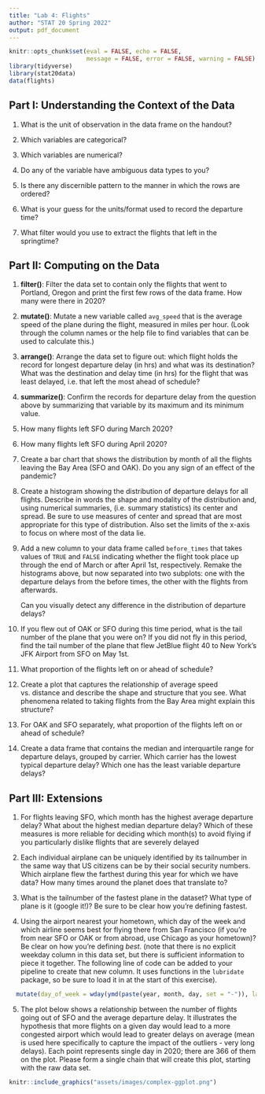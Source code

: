 ```yaml
---
title: "Lab 4: Flights"
author: "STAT 20 Spring 2022"
output: pdf_document
---
```


```r
knitr::opts_chunk$set(eval = FALSE, echo = FALSE,
                      message = FALSE, error = FALSE, warning = FALSE)
library(tidyverse)
library(stat20data)
data(flights)
```

## Part I: Understanding the Context of the Data

1. What is the unit of observation in the data frame on the handout?

2. Which variables are categorical?

3. Which variables are numerical?

4. Do any of the variable have ambiguous data types to you?

5. Is there any discernible pattern to the manner in which the rows are ordered?

6. What is your guess for the units/format used to record the departure time?

7. What filter would you use to extract the flights that left in the springtime?


## Part II: Computing on the Data

1. **filter()**: Filter the data set to contain only the flights that went to Portland, Oregon and print the first few rows of the data frame. How many were there in 2020?

1. **mutate()**: Mutate a new variable called `avg_speed` that is the average speed of the plane during the flight, measured in miles per hour. (Look through the column names or the help file to find variables that can be used to calculate this.)

1. **arrange()**: Arrange the data set to figure out: which flight holds the record for longest departure delay (in hrs) and what was its destination? What was the destination and delay time (in hrs) for the flight that was least delayed, i.e. that left the most ahead of schedule?

1. **summarize()**: Confirm the records for departure delay from the question above by summarizing that variable by its maximum and its minimum value.

6. How many flights left SFO during March 2020?

7. How many flights left SFO during April 2020?

8. Create a bar chart that shows the distribution by month of all the flights leaving the Bay Area (SFO and OAK). Do you any sign of an effect of the pandemic?

9. Create a histogram showing the distribution of departure delays for all flights. Describe in words the shape and modality of the distribution and, using numerical summaries, (i.e. summary statistics) its center and spread. Be sure to use measures of center and spread that are most appropriate for this type of distribution. Also set the limits of the x-axis to focus on where most of the data lie.

10. Add a new column to your data frame called `before_times` that takes values of `TRUE` and `FALSE` indicating whether the flight took place up through the end of March or after April 1st, respectively. Remake the histograms above, but now separated into two subplots: one with the departure delays from the before times, the other with the flights from afterwards. 

    Can you visually detect any difference in the distribution of departure delays?

12. If you flew out of OAK or SFO during this time period, what is the tail number of the plane that you were on? If you did not fly in this period, find the tail number of the plane that flew JetBlue flight 40 to New York's JFK Airport from SFO on May 1st.

13. What proportion of the flights left on or ahead of schedule?

14. Create a plot that captures the relationship of average speed vs. distance and describe the shape and structure that you see. What phenomena related to taking flights from the Bay Area might explain this structure?

15. For OAK and SFO separately, what proportion of the flights left on or ahead of schedule?

16.  Create a data frame that contains the median and interquartile range for departure delays, grouped by carrier. Which carrier has the lowest typical departure delay? Which one has the least variable departure delays?


## Part III: Extensions

1. For flights leaving SFO, which month has the highest average departure delay? What about the highest median departure delay? Which of these measures is more reliable for deciding which month(s) to avoid flying if you particularly dislike flights that are severely delayed

2. Each individual airplane can be uniquely identified by its tailnumber in the same way that US citizens can be by their social security numbers. Which airplane flew the farthest during this year for which we have data? How many times around the planet does that translate to?

3. What is the tailnumber of the fastest plane in the dataset? What type of plane is it (google it!)? Be sure to be clear how you're defining fastest.

4.  Using the airport nearest your hometown, which day of the week and which airline seems best for 
flying there from San Francisco (if you're from near SFO or OAK or from abroad, use Chicago as your hometown)? Be clear on how you're defining *best*. (note that there is no explicit weekday 
column in this data set, but there is sufficient information to piece it together. The following line of code 
can be added to your pipeline to create that new column. It uses functions in the `lubridate` package, so be 
sure to load it in at the start of this exercise).

```r
  mutate(day_of_week = wday(ymd(paste(year, month, day, set = "-")), label = T))
```

5. The plot below shows a relationship between the number of flights going out of SFO and the average departure delay. It illustrates the hypothesis that more flights on a given day would lead to a more congested airport which would lead to greater delays on average (mean is used here specifically to capture the impact of the outliers - very long delays). Each point represents single day in 2020; there are 366 of them on the plot. Please form a single chain that will create this plot, starting with the raw data set.

```r
knitr::include_graphics("assets/images/complex-ggplot.png")
```
